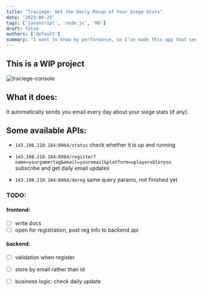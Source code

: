 ```yaml
---
title: "Traciege: Get the Daily Recap of Your Siege Stats"
date: '2023-06-25'
tags: ['javascript', 'node.js', 'R6']
draft: false
authors: ['default']
summary: "I want to know my performance, so I've made this app that sends me email every day."
---
```


## This is a WIP project

![traciege-console](/static/images/traciege/traciege-console.png)



## What it does:

It automatically sends you email every day about your siege stats (if any).

## Some available APIs:

 - `143.198.210.184:8964/status` check whether it is up and running

 - `143.198.210.184:8964/register?name=yourgamertag&email=youremail&platform=uplayorxblorpsn` subscribe and get daily email updates

 - `143.198.210.184:8964/dereg` same query params, not finished yet

### TODO:

#### frontend:

 - [ ] write docs
 - [ ] open for registration, post reg info to backend api

#### backend:

 - [ ] validation when register
 - [ ] store by email rather than id
 - [ ] business logic: check daily update

